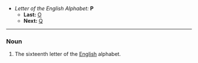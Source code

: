 *''Letter of the English Alphabet:'' '''P'''
**'''Last:''' [[O]]
**'''Next:''' [[Q]]
----

===Noun===

#The sixteenth letter of the [[English]] alphabet.